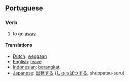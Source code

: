 ==Portuguese==
===Verb===
# to go [[away]]

====Translations====
*[[Dutch]]: [[weggaan]]
*[[English]]: [[leave]]
*[[Indonesian]]: [[angkat|berangkat]]
*[[Japanese]]: [[出発]]する ([[しゅっぱつ]]する, shuppatsu-suru)